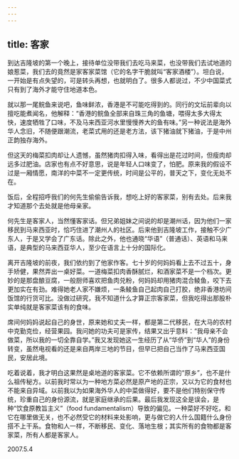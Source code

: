 ```yaml
---
---
---
```

title: 客家
---




到达吉隆坡的第一个晚上，接待单位没带我们去吃马来菜，也没带我们去试地道的娘惹菜，我们去的竟然是家客家菜馆（它的名字干脆就叫“客家酒楼”）。坦白说，一开始是有点失望的，可是转头再想，也就明白了。很多人都说过，不少中国菜式只有到了海外才能守住地道本色。

就以那一尾鲩鱼来说吧，鱼味鲜浓，香港是不可能吃得到的。同行的文坛前辈向以擅吃能煮闻名，他解释：“香港的鲩鱼全部来自珠三角的鱼塘，喂得太多大得太快，速度牺牲了口味，不及马来西亚河水里慢慢养大的鱼有味。”另一种说法是海外华人念旧，不随便跟潮流，老菜式用的还是老方法，该下猪油就下猪油，于是中州正韵独存海外。

但这天的梅菜扣肉却让人遗憾，虽然猪肉扣得入味，看得出是花过时间，但瘦肉却远多过肥油。店家也有点不好意思，说是年轻人口味变了，怕肥。原来我的假设不过是一厢情愿，南洋的中菜不一定更传统，时间是公平的，普天之下，变化无处不在。

饭后，全程招呼我们的何先生偷偷告诉我，想吃上好的客家菜，别有去处。后来我才知道那个去处就是他母亲家。

何先生是客家人，当然懂客家话。但兄弟姐妹之间说的却是潮州话，因为他们一家移民到马来西亚时，恰巧住进了潮州人的社区。后来他到吉隆坡工作，接触不少广东人，于是又学会了广东话。除此之外，他也通晓“华语”（普通话）、英语和马来语，是典型的马来西亚华人，至少在语言上十分的国际化。

离开吉隆坡的前夜，我们依约到了他家作客。七十岁的何妈妈看上去不过五十，身手矫健，果然弄出一桌好菜。一道梅菜扣肉香酥腻烂，和酒家菜不是一个档次。更妙的是那盘酿豆腐，一般厨师喜欢把鱼肉兑粉，何妈妈却用猪肉混合鲮鱼，咬下去更加实在有劲。难得她老人家不嫌烦，一条鲮鱼自己起肉自己打胶，绝非香港坊间饭馆的行货可比。没做过研究，我不知道什么才算正宗客家菜，但我吃得出那股朴实单纯就是客家菜该有的食味。

席间何妈妈说起自己的身世，原来她和丈夫一样，都是第二代移民，在大马的农村中克勤克俭，经营果园。我问她的功夫可是家传，结果又出乎意料：“我母亲不会做菜，所以我的一切全靠自学。”我又发现她这一生经历了从“华侨”到“华人”的身份转变，虽然电视看的还是来自两岸三地的节目，但早已把自己当作了马来西亚国民，安居此境。

吃着说着，我才明白这果然是桌地道的客家菜。它不依赖所谓的“原乡”，也不是什么祖传秘方。以前我时常以为一种地方菜必然是原产地的正宗，又以为它的食材也不能来自异域。以前我以为如果海外华人的中菜做得好，要不是他们特别保守传统，珍重自己的身份源流，就是家庭继承的后果。最后我发现这全是误会，是种“饮食原教旨主义”（food fundamentalism）导致的偏见。一种菜好不好吃，和它在哪里做无关，也不必然受它的材料来处影响，更与做它的人什么国籍什么身份搭不上干系。食物和人一样，不断移民、变化、落地生根；其实所有的食物都是客家菜，所有人都是客家人。





2007.5.4